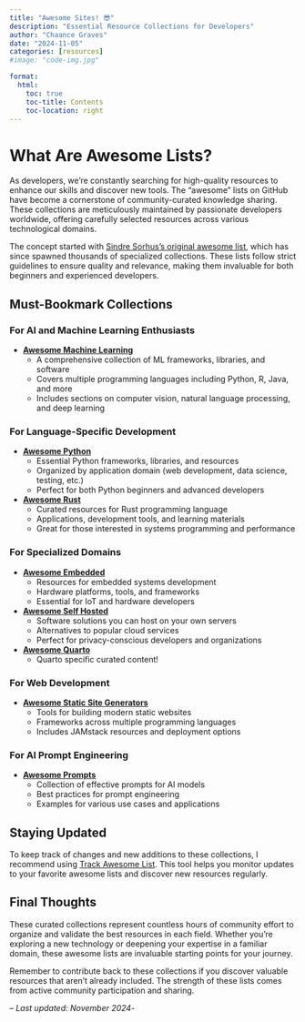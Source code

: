 ```yaml
---
title: "Awesome Sites! 😎"
description: "Essential Resource Collections for Developers"
author: "Chaance Graves"
date: "2024-11-05"
categories: [resources]
#image: "code-img.jpg"

format: 
  html:
    toc: true
    toc-title: Contents
    toc-location: right
---
```


# What Are Awesome Lists?

As developers, we're constantly searching for high-quality resources to enhance our skills and discover new tools. The "awesome" lists on GitHub have become a cornerstone of community-curated knowledge sharing. These collections are meticulously maintained by passionate developers worldwide, offering carefully selected resources across various technological domains.

The concept started with [Sindre Sorhus's original awesome list](https://github.com/sindresorhus/awesome), which has since spawned thousands of specialized collections. These lists follow strict guidelines to ensure quality and relevance, making them invaluable for both beginners and experienced developers.

## Must-Bookmark Collections

### For AI and Machine Learning Enthusiasts
- **[Awesome Machine Learning](https://github.com/josephmisiti/awesome-machine-learning)**
  - A comprehensive collection of ML frameworks, libraries, and software
  - Covers multiple programming languages including Python, R, Java, and more
  - Includes sections on computer vision, natural language processing, and deep learning

### For Language-Specific Development
- **[Awesome Python](https://github.com/dylanhogg/awesome-python)**
  - Essential Python frameworks, libraries, and resources
  - Organized by application domain (web development, data science, testing, etc.)
  - Perfect for both Python beginners and advanced developers

- **[Awesome Rust](https://github.com/rust-unofficial/awesome-rust)**
  - Curated resources for Rust programming language
  - Applications, development tools, and learning materials
  - Great for those interested in systems programming and performance

### For Specialized Domains
- **[Awesome Embedded](https://github.com/nhivp/Awesome-Embedded)**
  - Resources for embedded systems development
  - Hardware platforms, tools, and frameworks
  - Essential for IoT and hardware developers

- **[Awesome Self Hosted](https://github.com/awesome-selfhosted/awesome-selfhosted)**
  - Software solutions you can host on your own servers
  - Alternatives to popular cloud services
  - Perfect for privacy-conscious developers and organizations

- **[Awesome Quarto](https://github.com/mcanouil/awesome-quarto)**
  - Quarto specific curated content!

### For Web Development
- **[Awesome Static Site Generators](https://github.com/myles/awesome-static-generators)**
  - Tools for building modern static websites
  - Frameworks across multiple programming languages
  - Includes JAMstack resources and deployment options

### For AI Prompt Engineering
- **[Awesome Prompts](https://prompts.chat/)**
  - Collection of effective prompts for AI models
  - Best practices for prompt engineering
  - Examples for various use cases and applications

## Staying Updated

To keep track of changes and new additions to these collections, I recommend using [Track Awesome List](https://www.trackawesomelist.com/#top-50-awesome-list). This tool helps you monitor updates to your favorite awesome lists and discover new resources regularly.

## Final Thoughts

These curated collections represent countless hours of community effort to organize and validate the best resources in each field. Whether you're exploring a new technology or deepening your expertise in a familiar domain, these awesome lists are invaluable starting points for your journey.

Remember to contribute back to these collections if you discover valuable resources that aren't already included. The strength of these lists comes from active community participation and sharing.

--
*Last updated: November 2024*-
